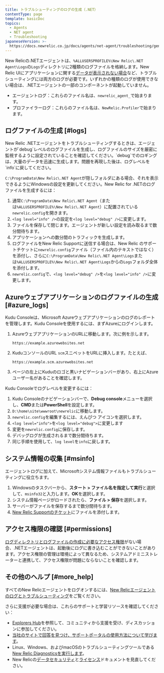 ```yaml
---
title: トラブルシューティングのログの生成（.NET）
contentType: page
template: basicDoc
topics:
  - Agents
  - NET agent
  - Troubleshooting
japaneseVersion: >-
  https://docs.newrelic.co.jp/docs/agents/net-agent/troubleshooting/generate-logs-troubleshooting-net
---
```


New Relicの.NETエージェントは、`%ALLUSERSPROFILE%\New Relic\.NET Agent\Logs`の`Logs`ディレクトリに2種類のログファイルを格納します。New Relic UIにアプリケーションに関する[データが表示されない場合](/docs/agents/net-agent/troubleshooting/no-data-appears-net)など、トラブルシューティングには両方のログが必要です。いずれかの種類のログが使用できない場合は、.NETエージェントの一部のコンポーネントが起動していません。

* エージェントログ：これらのファイル名は、`newrelic_agent_`で始まります。
* プロファイラーログ：これらのファイル名は、`NewRelic.Profiler`で始まります。

## ログファイルの生成 [#logs]

<Callout variant="important">
  New Relic .NETエージェントをトラブルシューティングするときは、エージェントが`debug`レベルのログファイルを生成し、ログファイルのサイズを厳密に監視するように設定されていることを確認してください。`debug`でのロギングは、大量のデータを迅速に生成します。問題を再現した後は、ログレベルを`info`に戻してください。
</Callout>

`C:\ProgramData\New Relic\.NET Agent`が隠しフォルダにある場合、それを表示できるようにWindowsの設定を更新してください。New Relic for .NETのログファイルを生成するには：

1. 通常`C:\ProgramData\New Relic\.NET Agent`（または`%ALLUSERSPROFILE%\New Relic\.NET Agent`）に配置されている`newrelic.config`を開きます。
2. `<log level="info" />`の設定を`<log level="debug" />`に変更します。
3. ファイルを保存して閉じます。エージェントが新しい設定を読み取るまで数分間待ちます。
4. アプリケーションへの数分間のトラフィックを生成します。
5. ログファイルをNew Relic Supportに送信する場合は、New Relic のサポートチケットに`newrelic.config`ファイル（ファイル内のテキストではなく）を添付し、さらに`C:\ProgramData\New Relic\.NET Agent\Logs`または`%ALLUSERSPROFILE%\New Relic\.NET Agent\Logs`からの`Logs`フォルダ全体を添付します。
6. `newrelic.config`で、`<log level="debug" />`を`<log level="info" />`に変更します。

## Azureウェブアプリケーションのログファイルの生成 [#azure_logs]

Kudu Consoleは、Microsoft Azureウェブアプリケーションのログのレポートを管理します。Kudu Consoleを使用するには、まずAzureにログインします。

1. AzureウェブアプリケーションのURLに移動します。次に例を示します。

   ```
   https://example.azurewebsites.net
   ```
2. KuduコンソールのURL `scm`スニペットをURLに挿入します。たとえば、

   ```
   https://example.scm.azurewebsites.net
   ```
3. ページの左上にKuduのロゴと黒いナビゲーションバーがあり、右上にAzureユーザー名があることを確認します。

Kudu Consoleでログレベルを変更するには：

1. Kudu Consoleのナビゲーションバーで、**Debug console**メニューを選択し、**CMD**または**PowerShell**を設定します。
2. `D:\home\site\wwwroot\newrelic`に移動します。
3. `newrelic.config`を編集するには、えんぴつ <Icon name="fe-edit-2"/>
   アイコンを選択します。
4. `<log level="info">`を`<log level="debug">`に変更します
5. 変更を`newrelic.config`に保存します。
6. デバッグログが生成されるまで数分間待ちます。
7. 同じ手順を使用して、`log level`を`info`に戻します。

## システム情報の収集 [#msinfo]

エージェントログに加えて、Microsoftシステム情報ファイルもトラブルシューティングに役立ちます。

1. Windowsのタスクバーから、**スタート > ファイル名を指定して実行**と選択して、`msinfo32`と入力します。**OK**を選択します。
2. システム情報ページがロードされたら、**ファイル > 保存**を選択します。
3. サーバーがファイルを保存するまで数分間待ちます。
4. [New Relic Supportのチケット](/docs/accounts-partnerships/education/getting-started-new-relic/find-help-or-file-support-ticket)にファイルを添付します。

## アクセス権限の確認 [#permissions]

[ログディレクトリとログファイルの作成に必要なアクセス権限](/docs/agents/net-agent/troubleshooting/no-data-registry-key-permission-issues)がない場合、.NETエージェントは、起動後にログに書き込むことができないことがあります。アクセス権限の管理は環境によって異なるため、システムアドミニストレーターと連携して、アクセス権限が問題にならないことを確認します。

## その他のヘルプ [#more_help]

すべてのNew Relicエージェントをログオンするには、[New Relicエージェントのログとトラブルシューティング](/docs/agents/manage-apm-agents/troubleshooting/new-relic-agent-logs-troubleshooting)をご覧ください。

さらに支援が必要な場合は、これらのサポートと学習リソースを確認してください：

* [Explorers Hub](https://discuss.newrelic.com/)を参照して、コミュニティから支援を受け、ディスカッションに参加してください。
* [当社のサイトで回答を見つけ、サポートポータルの使用方法について学びます](/docs/using-new-relic/welcome-new-relic/get-started/find-help-use-support-portal)。
* Linux、Windows、およびmacOSのトラブルシューティングツールである[New Relic Diagnosticsを実行します](/docs/using-new-relic/cross-product-functions/troubleshooting/new-relic-diagnostics)。
* New Relicの[データセキュリティ](/docs/security)と[ライセンス](/docs/licenses)ドキュメントを見直してください。
